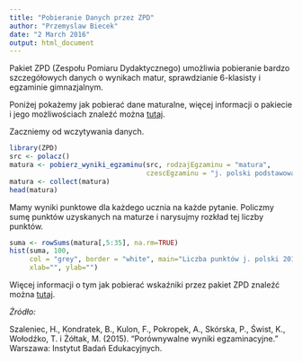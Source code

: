 ```yaml
---
title: "Pobieranie Danych przez ZPD"
author: "Przemyslaw Biecek"
date: "2 March 2016"
output: html_document
---
```


Pakiet ZPD (Zespołu Pomiaru Dydaktycznego) umożliwia pobieranie bardzo szczegółowych danych o wynikach matur, sprawdzianie 6-klasisty i egzaminie gimnazjalnym.

Poniżej pokażemy jak pobierać dane maturalne, więcej informacji o pakiecie i jego możliwościach znaleźć można [tutaj](http://zpd.ibe.edu.pl/).

Zaczniemy od wczytywania danych.

```r
library(ZPD)
src <- polacz()
matura <- pobierz_wyniki_egzaminu(src, rodzajEgzaminu = "matura", 
                                  czescEgzaminu = "j. polski podstawowa", 2014, TRUE)
matura <- collect(matura)
head(matura)
```

Mamy wyniki punktowe dla każdego ucznia na każde pytanie. Policzmy sumę punktów uzyskanych na maturze i narysujmy rozkład tej liczby punktów.

```r
suma <- rowSums(matura[,5:35], na.rm=TRUE)
hist(suma, 100, 
     col = "grey", border = "white", main="Liczba punktów j. polski 2014",
     xlab="", ylab="")
```

Więcej informacji o tym jak pobierać wskaźniki przez pakiet ZPD znaleźć można [tutaj](https://github.com/zozlak/ZPD/wiki/Pobieranie-warto%C5%9Bci-wska%C5%BAnik%C3%B3w).

*Żródło:*

Szaleniec, H., Kondratek, B., Kulon, F., Pokropek, A., Skórska, P., Świst, K., Wołodźko, T. i Żółtak, M. (2015). "Porównywalne wyniki egzaminacyjne." Warszawa: Instytut Badań Edukacyjnych.

